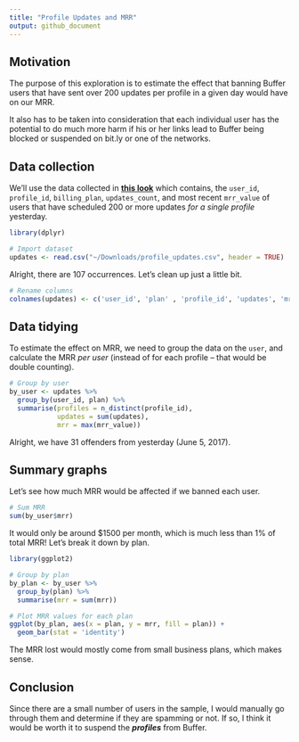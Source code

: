 ```yaml
---
title: "Profile Updates and MRR"
output: github_document
---
```


## Motivation 
The purpose of this exploration is to estimate the effect that banning Buffer users that have sent over 200 updates per profile in a given day would have on our MRR.

It also has to be taken into consideration that each individual user has the potential to do much more harm if his or her links lead to Buffer being blocked or suspended on bit.ly or one of the networks.

## Data collection
We'll use the data collected in [**this look**](https://looker.buffer.com/x/sZVvNXm) which contains, the `user_id`, `profile_id`, `billing_plan`, `updates_count`, and most recent `mrr_value` of users that have scheduled 200 or more updates _for a single profile_ yesterday.

```r
library(dplyr)

# Import dataset
updates <- read.csv("~/Downloads/profile_updates.csv", header = TRUE)
```

Alright, there are 107 occurrences. Let's clean up just a little bit.

```r
# Rename columns
colnames(updates) <- c('user_id', 'plan' , 'profile_id', 'updates', 'mrr_value')
```

## Data tidying
To estimate the effect on MRR, we need to group the data on the `user`, and calculate the MRR _per user_ (instead of for each profile -- that would be double counting).

```r
# Group by user
by_user <- updates %>%
  group_by(user_id, plan) %>%
  summarise(profiles = n_distinct(profile_id), 
            updates = sum(updates), 
            mrr = max(mrr_value))
```

Alright, we have 31 offenders from yesterday (June 5, 2017).

## Summary graphs
Let's see how much MRR would be affected if we banned each user.

```r
# Sum MRR
sum(by_user$mrr)
```

It would only be around $1500 per month, which is much less than 1% of total MRR! Let's break it down by plan.

```r
library(ggplot2)

# Group by plan
by_plan <- by_user %>%
  group_by(plan) %>%
  summarise(mrr = sum(mrr))

# Plot MRR values for each plan
ggplot(by_plan, aes(x = plan, y = mrr, fill = plan)) +
  geom_bar(stat = 'identity')
```

The MRR lost would mostly come from small business plans, which makes sense.

## Conclusion
Since there are a small number of users in the sample, I would manually go through them and determine if they are spamming or not. If so, I think it would be worth it to suspend the _**profiles**_ from Buffer. 